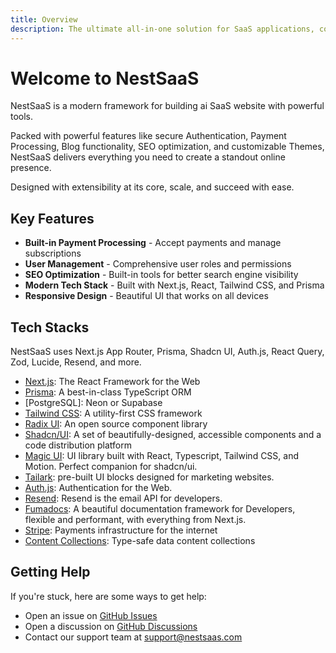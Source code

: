 ```yaml
---
title: Overview
description: The ultimate all-in-one solution for SaaS applications, content-driven websites, and more
---
```


# Welcome to NestSaaS

NestSaaS is a modern framework for building ai SaaS website with powerful tools.

Packed with powerful features like secure Authentication, Payment Processing, Blog functionality, SEO optimization, and customizable Themes, NestSaaS delivers everything you need to create a standout online presence.

Designed with extensibility at its core, scale, and succeed with ease.

## Key Features

- **Built-in Payment Processing** - Accept payments and manage subscriptions
- **User Management** - Comprehensive user roles and permissions
- **SEO Optimization** - Built-in tools for better search engine visibility
- **Modern Tech Stack** - Built with Next.js, React, Tailwind CSS, and Prisma
- **Responsive Design** - Beautiful UI that works on all devices

## Tech Stacks

NestSaaS uses Next.js App Router, Prisma, Shadcn UI, Auth.js, React Query, Zod, Lucide, Resend, and more.

- [Next.js](https://nextjs.org/): The React Framework for the Web
- [Prisma](https://www.prisma.io/): A best-in-class TypeScript ORM
- [PostgreSQL]: Neon or Supabase
- [Tailwind CSS](https://tailwindcss.com/): A utility-first CSS framework
- [Radix UI](https://www.radix-ui.com/): An open source component library 
- [Shadcn/UI](https://ui.shadcn.com/): A set of beautifully-designed, accessible components and a code distribution platform
- [Magic UI](https://magicui.design/): UI library built with React, Typescript, Tailwind CSS, and Motion. Perfect companion for shadcn/ui.
- [Tailark](https://tailark.com/): pre-built UI blocks designed for marketing websites.
- [Auth.js](https://authjs.dev/): Authentication for the Web.
- [Resend](http://resend.com/): Resend is the email API for developers.
- [Fumadocs](https://fumadocs.dev/): A beautiful documentation framework for Developers, flexible and performant, with everything from Next.js.
- [Stripe](https://stripe.com): Payments infrastructure for the internet
- [Content Collections](http://content-collections.dev/):  Type-safe data content collections 


## Getting Help
If you're stuck, here are some ways to get help:

- Open an issue on [GitHub Issues](https://github.com/nestsaas/nestsaas-lite/issues)
- Open a discussion on [GitHub Discussions](https://github.com/nestsaas/nestsaas-lite/discussions)
- Contact our support team at [support@nestsaas.com](mailto:support@nestsaas.com)


